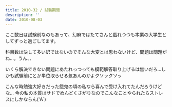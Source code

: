 ```yaml
---
title: 2010-32 / 試験期間
description: ''
date: 2010-08-03
---
```



ここ数日は試験前なのもあって、幻麻ではたてさんと戯れつつも本業の大学生としてずっと過ごしてます。

科目数は決して多い訳ではないのでそんな大変とは思わないけど、問題は問題がね…。うん、、

いくら解決できない問題にあたれっつっても模範解答取り上げるは無いだろ…しかも試験前にとか単位取らせる気あんのかよクソックソッ

こんな時勉強大好きだった餓鬼の頃の私なら喜んで受け入れてたんだろうけどな…
今の私の本質はサドでめんどくさがりなのでこんなことやられたらストレスにしかならん('A`)
